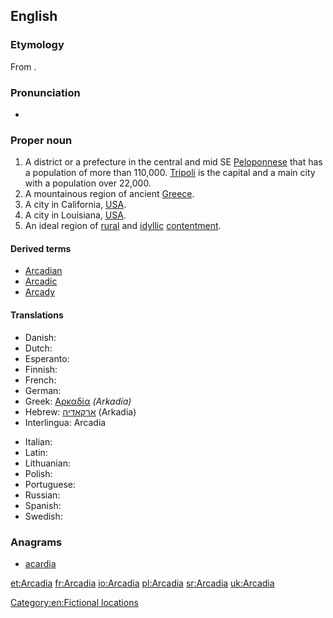 ==English==
{{wikipedia}}

===Etymology===
From {{etyl|grc|en}} {{term|Ἀρκαδία|lang=grc}}.

===Pronunciation===
* {{rhymes|eɪdiə}}

===Proper noun===
{{en-proper noun}}

# A district or a prefecture in the central and mid SE [[Peloponnese]] that has a population of more than 110,000. [[Tripoli]] is the capital and a main city with a population over 22,000.
# A mountainous region of ancient [[Greece]].
# A city in California, [[USA]].
# A city in Louisiana, [[USA]].
# An ideal region of [[rural]] and [[idyllic]] [[contentment]].

====Derived terms====
* [[Arcadian]]
* [[Arcadic]]
* [[Arcady]]

====Translations====
{{trans-top|A district or a prefecture in the central and mid SE Peloponnese}}
* Danish: {{t|da|Arkadien}}
* Dutch: {{t|nl|Arcadië}}
* Esperanto: {{l|eo|Arkadio}}
* Finnish: {{t+|fi|Arkadia}}
* French: {{t+|fr|Arcadie}}
* German: {{t+|de|Arkadien}}
* Greek: [[Αρκαδία]] ''(Arkadía)'' {{f}}
* Hebrew: [[ארקאדיה]] (Arkadia) {{f}}
* Interlingua: Arcadia
{{trans-mid}}
* Italian: {{t|it|Arcadia|f}}
* Latin: {{t|la|Arcadia|f}}
* Lithuanian: {{t|lt|Arkadija}}
* Polish: {{t+|pl|Arkadia|f}}
* Portuguese: {{t|pt|Arcádia|f}}
* Russian: {{t+|ru|Аркадия|f|tr=Arkádija}}
* Spanish: {{t|es|Arcadia|f}}
* Swedish: {{t|sv|Arkadien|n}}
{{trans-bottom}}

===Anagrams===
* [[acardia#English|acardia]]

[[Category:en:Fictional locations]]

[[et:Arcadia]]
[[fr:Arcadia]]
[[io:Arcadia]]
[[pl:Arcadia]]
[[sr:Arcadia]]
[[uk:Arcadia]]